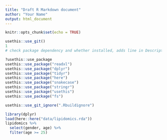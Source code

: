 ```yaml
---
title: "Draft R Markdown document"
author: "Your Name"
output: html_document
---
```


```r
knitr::opts_chunk$set(echo = TRUE)
```

```r
usethis::use_git()
1
# check package dependency and whether installed, adds line in Description

?usethis::use_package
usethis::use_package("readxl")
usethis::use_package("dplyr")
usethis::use_package("tidyr")
usethis::use_package("here")
usethis::use_package("snakecase")
usethis::use_package("stringr")
usethis::use_package("usethis")
usethis::use_package("fs")

usethis::use_git_ignore(".Rbuildignore")
```
```r
library(dplyr)
load(here::here("data/lipidomics.rda"))
lipidomics %>%
  select(gender, age) %>%
  filter(age >= 25)
```
